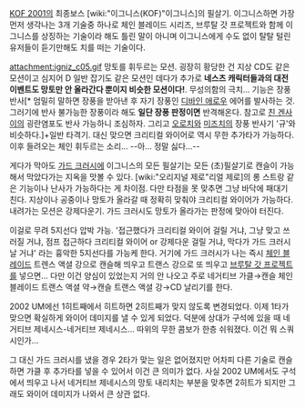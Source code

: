 [[KOF 2001]]의 최종보스 [wiki:"이그니스(KOF)"이그니스]의 필살기. 이그니스하면 가장먼저 생각나는 3개 기술중 하나로 체인 블레이드 시리즈, 브루탈 갓 프로젝트와 함께 이그니스를 상징하는 기술이라 해도 틀린 말이 아니며 이그니스에게 수도 없이 탈탈 털린 유저들이 듣기만해도 치를 떠는 기술이다.


attachment:igniz_c05.gif
망토를 휘두르는 모션. 굉장히 황당한 건 지상 CD도 같은 모션이고 심지어 D 일반 잡기도 같은 모션인 데다가 추가로 '''네스츠 캐릭터들과의 대전 이벤트도 망토만 안 올라간다 뿐이지 비슷한 모션이다!'''. 무성의함의 극치... 기능은 장풍 반사[* 엄밀히 말하면 장풍을 받아낸 후 자기 장풍인 [[디바인 애로우]] 에어를 발사하는 것. 그러기에 반사 불가능한 장풍이라 해도 '''일단 장풍 판정이면''' 반격해온다. 참고로 [[친 겐사이]]의 굉란염포도 반사 가능하니 조심하자. 그리고 [[오로치]]와 [[미즈치]]의 장풍 반사기 '규'와 비슷하다.]+일반 타격기. 대신 맞으면 크리티컬 와이어로 역시 무한 추가타가 가능하다. 이후 들려오는 체인 휘두르는 소리... --아... 정말 싫다...--

게다가 막아도 [[가드 크러시]]에 이그니스의 모든 필살기는 모든 (초)필살기로 캔슬이 가능해서 막았다가는 지옥을 맛볼 수 있다. [wiki:"오리지널 제로"리얼 제로]의 롱 스트랑 같은 기능이나 난사가 가능하다는 게 차이점. 다만 타점을 못 맞추면 그냥 바닥에 패대기 친다. 지상이나 공중이나 망토가 올라갈 때 정확히 맞춰야 크리티컬 와이어가 가능하다. 내려가는 모션은 강제다운기. 가드 크러시도 망토가 올라가는 판정에 맞아야 터진다.

이걸로 무려 5지선다 압박 가능. '접근했다가 크리티컬 와이어 걸릴 거냐, 그냥 맞고 쓰러질 거냐, 점프 접근하다 크리티컬 와이어 or 강제다운 걸릴 거냐, 막다가 가드 크러시 날 거냐' 라는 흉악한 5지선다를 가능케 한다. 거기에 가드 크러시가 나는 즉시 [[체인 블레이드]] 트렌스 액셜 강으로 캔슬해 띄우고 트랜스 강으로 또 띄우고 [[브루탈 갓 프로젝트]]를 넣으면... 다만 이건 양심이 있었는지 거의 안 나오고 주로 네거티브 가클→캔슬 체인 블레이드 트랜스 액셜 약→캔슬 트랜스 액셜 강→CD 날리기를 한다.

2002 UM에선 1히트째에서 히트하면 2히트째가 맞지 않도록 변경되었다. 이제 1타가 맞으면 확실하게 와이어 데미지를 낼 수 있게 되었다. 덕분에 상대가 구석에 있을 때 네거티브 제네시스-네거티브 제네시스... 따위의 무한 콤보가 한층 쉬워졌다. 이건 뭐 스쿼시인가...

그 대신 가드 크러시를 냈을 경우 2타가 맞는 일은 없어졌지만 어차피 다른 기술로 캔슬하면 가클 후 추가타를 넣을 수 있어서 이건 큰 의미가 없다. 사실 2002 UM에서도 구석에서 띄우고 나서 네거티브 제네시스의 망토 내리치는 부분을 맞추면 2히트가 되지만 그래도 와이어 데미지가 나와서 큰 상관 없다.
